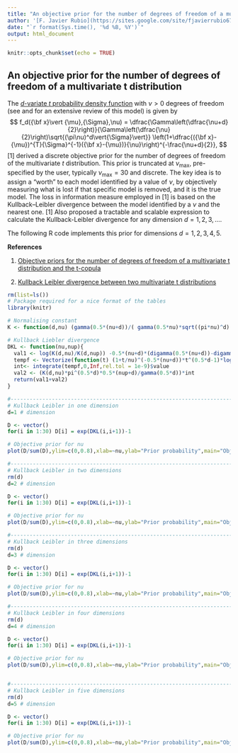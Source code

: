 ```yaml
---
title: "An objective prior for the number of degrees of freedom of a multivariate t distribution"
author: '[F. Javier Rubio](https://sites.google.com/site/fjavierrubio67/) and Cristiano Villa'
date: "`r format(Sys.time(), '%d %B, %Y')`"
output: html_document
---
```


```r
knitr::opts_chunk$set(echo = TRUE)
```

## An objective prior for the number of degrees of freedom of a multivariate t distribution

The [$d$-variate $t$ probability density function](https://en.wikipedia.org/wiki/Multivariate_t-distribution) with $\nu>0$ degrees of freedom (see \citealp{L94} and \citealp{K04} for an extensive review of this model) is given by
$$
f_d({\bf x}\vert {\mu},{\Sigma},\nu) = \dfrac{\Gamma\left(\dfrac{\nu+d}{2}\right)}{\Gamma\left(\dfrac{\nu}{2}\right)\sqrt{(\pi\nu)^d\vert{\Sigma}\vert}}  \left(1+\dfrac{({\bf x}-{\mu})^{T}{\Sigma}^{-1}({\bf x}-{\mu})}{\nu}\right)^{-\frac{\nu+d}{2}},
$$
[1] derived a discrete objective prior for the number of degrees of freedom of the multivariate $t$ distribution. This prior is truncated at $\nu_{\max}$, pre-specified by the user, typically $\nu_{\max}=30$ and discrete. The key idea is to assign a "worth" to each model identified by a value of $\nu$, by objectively measuring what is lost if that specific model is removed, and it is the true model. The loss in information measure employed in [1] is based on the Kullback--Leibler divergence between the model identified by a $\nu$ and the nearest one. [1] Also proposed a tractable and scalable expression to calculate the Kullback-Leibler divergence for any dimension $d=1,2,3,...$. 

The following R code implements this prior for dimensions $d=1,2,3,4,5$.


**References**

1. [Objective priors for the number of degrees of freedom of a multivariate t distribution and the t-copula](https://arxiv.org/abs/1701.05638)

2. [Kullback Leibler divergence between two multivariate t distributions](http://rpubs.com/FJRubio/DKLt)

```r
rm(list=ls())
# Package required for a nice format of the tables 
library(knitr) 

# Normalising constant
K <- function(d,nu) (gamma(0.5*(nu+d))/( gamma(0.5*nu)*sqrt((pi*nu)^d) ))

# Kullback Liebler divergence
DKL <- function(nu,nup){
  val1 <- log(K(d,nu)/K(d,nup)) -0.5*(nu+d)*(digamma(0.5*(nu+d))-digamma(0.5*nu))  
  tempf <- Vectorize(function(t) (1+t/nu)^(-0.5*(nu+d))*t^(0.5*d-1)*log(1+t/nup))
  int<- integrate(tempf,0,Inf,rel.tol = 1e-9)$value
  val2 <- (K(d,nu)*pi^(0.5*d)*0.5*(nup+d)/gamma(0.5*d))*int
  return(val1+val2)
}

#-------------------------------------------------------------------------------------------------------------
# Kullback Leibler in one dimension
d=1 # dimension

D <- vector()
for(i in 1:30) D[i] = exp(DKL(i,i+1))-1

# Objective prior for nu
plot(D/sum(D),ylim=c(0,0.8),xlab=~nu,ylab="Prior probability",main="Objective prior",cex.axis=1.5,cex.lab=1.5,pch=19,cex=1.5)

#-------------------------------------------------------------------------------------------------------------
# Kullback Leibler in two dimensions
rm(d)
d=2 # dimension

D <- vector()
for(i in 1:30) D[i] = exp(DKL(i,i+1))-1

# Objective prior for nu
plot(D/sum(D),ylim=c(0,0.8),xlab=~nu,ylab="Prior probability",main="Objective prior",cex.axis=1.5,cex.lab=1.5,pch=19,cex=1.5)

#-------------------------------------------------------------------------------------------------------------
# Kullback Leibler in three dimensions
rm(d)
d=3 # dimension

D <- vector()
for(i in 1:30) D[i] = exp(DKL(i,i+1))-1

# Objective prior for nu
plot(D/sum(D),ylim=c(0,0.8),xlab=~nu,ylab="Prior probability",main="Objective prior",cex.axis=1.5,cex.lab=1.5,pch=19,cex=1.5)

#-------------------------------------------------------------------------------------------------------------
# Kullback Leibler in four dimensions
rm(d)
d=4 # dimension

D <- vector()
for(i in 1:30) D[i] = exp(DKL(i,i+1))-1

# Objective prior for nu
plot(D/sum(D),ylim=c(0,0.8),xlab=~nu,ylab="Prior probability",main="Objective prior",cex.axis=1.5,cex.lab=1.5,pch=19,cex=1.5)


#-------------------------------------------------------------------------------------------------------------
# Kullback Leibler in five dimensions
rm(d)
d=5 # dimension

D <- vector()
for(i in 1:30) D[i] = exp(DKL(i,i+1))-1

# Objective prior for nu
plot(D/sum(D),ylim=c(0,0.8),xlab=~nu,ylab="Prior probability",main="Objective prior",cex.axis=1.5,cex.lab=1.5,pch=19,cex=1.5)
```

